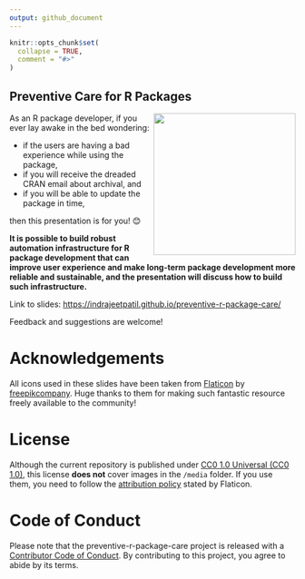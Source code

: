 ```yaml
---
output: github_document
---
```


```r
knitr::opts_chunk$set(
  collapse = TRUE,
  comment = "#>"
)
```

## Preventive Care for R Packages

<img src="media/preventive-care.jpeg" align="right" width="250" />

As an R package developer, if you ever lay awake in the bed wondering:

- if the users are having a bad experience while using the package,
- if you will receive the dreaded CRAN email about archival, and
- if you will be able to update the package in time,

then this presentation is for you! 😊

**It is possible to build robust automation infrastructure for R package development that can improve user experience and make long-term package development more reliable and sustainable, and the presentation will discuss how to build such infrastructure.**

Link to slides: <https://indrajeetpatil.github.io/preventive-r-package-care/>

Feedback and suggestions are welcome!

# Acknowledgements

All icons used in these slides have been taken from [Flaticon](www.flaticon.com) by [freepikcompany](https://www.freepikcompany.com/). Huge thanks to them for making such fantastic resource freely available to the community!

# License

Although the current repository is published under [CC0 1.0 Universal (CC0 1.0)](https://creativecommons.org/publicdomain/zero/1.0/), this license **does not** cover  images in the `/media` folder. If you use them, you need to follow the [attribution policy](https://support.flaticon.com/s/article/Attribution-How-when-and-where-FI?language=en_US) stated by Flaticon.

# Code of Conduct

Please note that the preventive-r-package-care project is released with a [Contributor Code of Conduct](https://contributor-covenant.org/version/2/1/CODE_OF_CONDUCT.html). By contributing to this project, you agree to abide by its terms.
